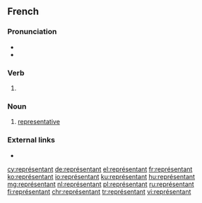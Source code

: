 {{also|representant}}
==French==

===Pronunciation===
* {{audio|Fr-représentant.ogg|audio|lang=fr}}
* {{IPA|/ʁə.pʁe.zɑ̃.tɑ̃/|lang=fr}}

===Verb===
{{head|fr|present participle}}

# {{present participle of|représenter|lang=fr|nocat=1}}

===Noun===
{{fr-noun|m|f=représentante}}

# [[representative]]

===External links===
* {{R:TLFi}}

[[cy:représentant]]
[[de:représentant]]
[[el:représentant]]
[[fr:représentant]]
[[ko:représentant]]
[[io:représentant]]
[[ku:représentant]]
[[hu:représentant]]
[[mg:représentant]]
[[nl:représentant]]
[[pl:représentant]]
[[ru:représentant]]
[[fi:représentant]]
[[chr:représentant]]
[[tr:représentant]]
[[vi:représentant]]